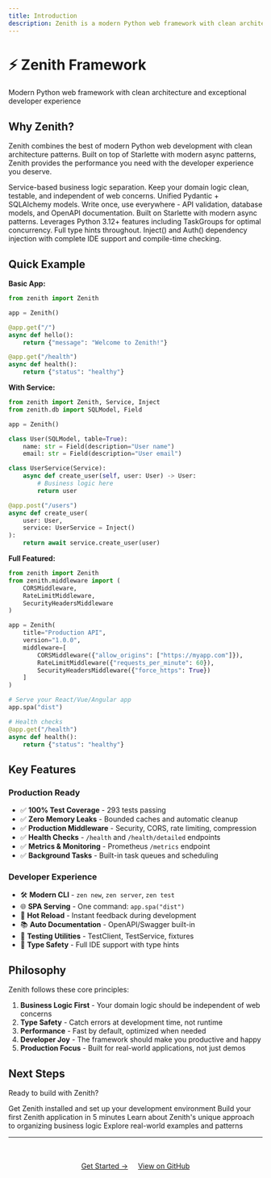 ```yaml
---
title: Introduction
description: Zenith is a modern Python web framework with clean architecture and exceptional performance
---
```



<div class="hero">
  <h1>⚡ Zenith Framework</h1>
  <p>Modern Python web framework with clean architecture and exceptional developer experience</p>
</div>

## Why Zenith?

Zenith combines the best of modern Python web development with clean architecture patterns. Built on top of Starlette with modern async patterns, Zenith provides the performance you need with the developer experience you deserve.

<CardGrid>
  <Card title="🏗️ Clean Architecture" icon="puzzle">
    Service-based business logic separation. Keep your domain logic clean, testable, and independent of web concerns.
  </Card>
  <Card title="📊 SQLModel Integration" icon="database">
    Unified Pydantic + SQLAlchemy models. Write once, use everywhere - API validation, database models, and OpenAPI documentation.
  </Card>
  <Card title="⚡ Exceptional Performance" icon="rocket">
    Built on Starlette with modern async patterns. Leverages Python 3.12+ features including TaskGroups for optimal concurrency.
  </Card>
  <Card title="🔒 Type Safety" icon="shield">
    Full type hints throughout. Inject() and Auth() dependency injection with complete IDE support and compile-time checking.
  </Card>
</CardGrid>

## Quick Example

**Basic App:**
```python
from zenith import Zenith

app = Zenith()

@app.get("/")
async def hello():
    return {"message": "Welcome to Zenith!"}

@app.get("/health")
async def health():
    return {"status": "healthy"}
```

**With Service:**
```python
from zenith import Zenith, Service, Inject
from zenith.db import SQLModel, Field

app = Zenith()

class User(SQLModel, table=True):
    name: str = Field(description="User name")
    email: str = Field(description="User email")

class UserService(Service):
    async def create_user(self, user: User) -> User:
        # Business logic here
        return user

@app.post("/users")
async def create_user(
    user: User,
    service: UserService = Inject()
):
    return await service.create_user(user)
```

**Full Featured:**
```python
from zenith import Zenith
from zenith.middleware import (
    CORSMiddleware,
    RateLimitMiddleware,
    SecurityHeadersMiddleware
)

app = Zenith(
    title="Production API",
    version="1.0.0",
    middleware=[
        CORSMiddleware({"allow_origins": ["https://myapp.com"]}),
        RateLimitMiddleware({"requests_per_minute": 60}),
        SecurityHeadersMiddleware({"force_https": True})
    ]
)

# Serve your React/Vue/Angular app
app.spa("dist")

# Health checks
@app.get("/health")
async def health():
    return {"status": "healthy"}
```

## Key Features

### Production Ready

- ✅ **100% Test Coverage** - 293 tests passing
- ✅ **Zero Memory Leaks** - Bounded caches and automatic cleanup
- ✅ **Production Middleware** - Security, CORS, rate limiting, compression
- ✅ **Health Checks** - `/health` and `/health/detailed` endpoints
- ✅ **Metrics & Monitoring** - Prometheus `/metrics` endpoint
- ✅ **Background Tasks** - Built-in task queues and scheduling

### Developer Experience

- 🛠️ **Modern CLI** - `zen new`, `zen server`, `zen test`
- 🌐 **SPA Serving** - One command: `app.spa("dist")`
- 🔄 **Hot Reload** - Instant feedback during development
- 📚 **Auto Documentation** - OpenAPI/Swagger built-in
- 🧪 **Testing Utilities** - TestClient, TestService, fixtures
- 🎯 **Type Safety** - Full IDE support with type hints

## Philosophy

Zenith follows these core principles:

1. **Business Logic First** - Your domain logic should be independent of web concerns
2. **Type Safety** - Catch errors at development time, not runtime
3. **Performance** - Fast by default, optimized when needed
4. **Developer Joy** - The framework should make you productive and happy
5. **Production Focus** - Built for real-world applications, not just demos

## Next Steps

Ready to build with Zenith?

<CardGrid>
  <Card title="Installation" icon="download" link="/installation">
    Get Zenith installed and set up your development environment
  </Card>
  <Card title="Quick Start" icon="rocket" link="/quick-start">
    Build your first Zenith application in 5 minutes
  </Card>
  <Card title="Service System" icon="puzzle" link="/concepts/services">
    Learn about Zenith's unique approach to organizing business logic
  </Card>
  <Card title="Examples" icon="code" link="https://github.com/nijaru/zenith/tree/main/examples">
    Explore real-world examples and patterns
  </Card>
</CardGrid>

---

<div style="text-align: center; margin-top: 3rem;">
  <a href="/quick-start" class="button">Get Started →</a>
  <a href="https://github.com/nijaru/zenith" class="button button-outline" style="margin-left: 1rem;">View on GitHub</a>
</div>